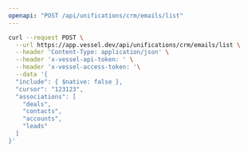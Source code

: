 ```yaml
---
openapi: "POST /api/unifications/crm/emails/list"
---
```


<RequestExample>

```bash Request
curl --request POST \
  --url https://app.vessel.dev/api/unifications/crm/emails/list \
  --header 'Content-Type: application/json' \
  --header 'x-vessel-api-token: ' \
  --header 'x-vessel-access-token: '\
  --data '{
  "include": { $native: false },
  "cursor": "123123",
  "associations": [
    "deals",
    "contacts",
    "accounts",
    "leads"
  ]
}'
```

</RequestExample>


